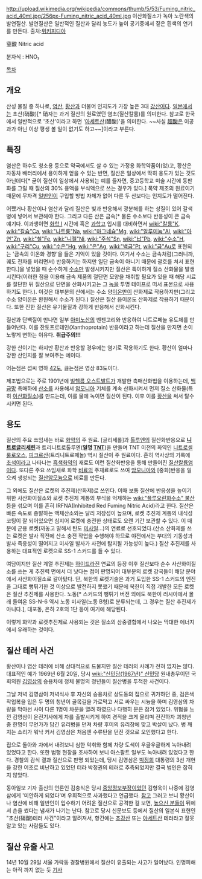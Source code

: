 http://upload.wikimedia.org/wikipedia/commons/thumb/5/53/Fuming_nitric_acid_40ml.jpg/256px-Fuming_nitric_acid_40ml.jpg
이산화질소가 녹아 노란색의 발연질산.
발연질산은 일반적인 질산과 달리 농도가 높이 공기중에서 짙은 흰색의 연기를 만든다. 출처:[http://en.wikipedia.org/wiki/File:Fuming_nitric_acid_40ml.jpg 위키피디아]

窒酸
Nitric acid

분자식 : HNO₃

[[목차]]

== 개요 ==
산성 물질 중 하나로, [[염산]], [[황산]]과 더불어 인지도가 가장 높은 3대 [[강산]]이다. [[일본]]에서는 초산(硝酸)[* 硝자는 과거 질산의 원료였던 염초(질산칼륨)를 의미한다. 참고로 한국에서 일반적으로 '초산'이라고 하면 '[[아세트산]](醋酸)'을 의미한다. ~~사실 [[초강산|超酸]]은 이공과가 아닌 이상 평생 볼 일이 없기도 하고~~]이라고 부른다. 

== 특징 ==
염산은 하수도 청소용 등으로 약국에서도 살 수 있는 가정용 화학약품이(었)고, 황산은 자동차 배터리에서 용이하게 얻을 수 있는 반면, 질산은 일상에서 딱히 용도가 있는 것도 아닌데다[* 굳이 질산이 일상에서 사용되는 예를 들자면, 중고등학교 미술 시간에 동판화를 그릴 때 질산의 30% 용액을 부식액으로 쓰는 경우가 있다.] 폭약 제조의 원료이기 때문에 무자격 [[일반인]]이 구입할 방법 자체가 없어 다른 두 산보다는 인지도가 떨어진다. 

어쨌거나 황산이나 염산과 달리 질산은 빛과 반응해서 광분해를 하는 성질이 있어 갈색 병에 넣어서 보관해야 한다. 그리고 다른 산은 금속[* 물론 수소보다 반응성이 큰 금속 얘기다. 이과생이면 [[화학 Ⅰ]] 시간에 혹은 [[과학고]] 입시를 대비하면서 [[wiki:"칼륨"K]], [[wiki:"칼슘"Ca]], [[wiki:"나트륨"Na]], [[wiki:"마그네슘"Mg]], [[wiki:"알루미늄"Al]], [[wiki:"아연"Zn]], [[wiki:"철"Fe]], [[wiki:"니켈"Ni]], [[wiki:"주석"Sn]], [[wiki:"납"Pb]], [[wiki:"수소"H]], [[wiki:"구리"Cu]], [[wiki:"수은"Hg]], [[wiki:"은"Ag]], [[wiki:"백금"Pt]], [[wiki:"금"Au]]로 표현되는 '금속의 이온화 경향'을 들은 기억이 있을 것이다. 여기서 수소는 금속처럼(그러니까, 궤도 전자를 버리면서) 반응하기는 하지만 일단 금속이 아니기 때문에 괄호를 쳐서 표현한다.]을 넣었을 때 순수하게 [[수소]]만 발생시키지만 질산은 특이하게 질소 산화물을 발생시킨다(이러한 점을 이용해 금속 제품의 절단면 모양을 채취할 필요가 있을 때 해당 시료를 절단한 뒤 질산으로 단면을 산화시키고는 그 [[녹]]을 투명 테이프로 떠서 표본으로 사용하기도 한다.). 이것은 대부분의 산에서는 수소 양[[이온]]만이 산화제로 작용하지만(그리고 수소 양이온은 환원해서 수소가 된다.) 질산은 질산 음이온도 산화제로 작용하기 때문이다. 또한 진한 질산은 유기물질과 강하게 반응해서 산화시킨다. 

질산과 단백질이 만나면 일부 [[티로신|아미]][[페닐알라닌|노산]]의 벤젠고리와 반응하여 니트로페놀 유도체를 만들어낸다. 이를 잔토프로테인(Xanthoprotain) 반응이라고 하는데 질산을 만지면 손이 노랗게 변하는 이유다. '''취급주의!!!'''

강한 산이기는 하지만 황산과 반응할 경우에는 염기로 작용하기도 한다. 황산이 얼마나 강한 산인지를 잘 보여주는 예이다.

어는점은 섭씨 영하 [[42]]도, 끓는점은 영상 83도이다.

제조법으로는 주로 1901년에 [[빌헬름 오스트발트]]가 개발한 촉매산화법을 이용하는데, [[백금]]망 촉매하에 [[산소]]를 사용해서 [[암모니아]] 기체를 계속 산화시켜서 먼저 질소 산화물(특히 [[이산화질소]])를 만드는데, 이를 물에 녹이면 질산이 된다. 이후 이를 [[황산]]을 써서 탈수시키면 된다.

== 용도 ==
질산의 주요 쓰임새는 바로 [[화약]]의 주 원료. [글리세롤]과 [[톨루엔]]의 질산화반응으로 '''[[니트로글리세린]]'''과 트리니트로톨루엔('''일명 [[TNT]]''')을 만들며 TNT 이전의 화약인 [[니트로셀룰로오스]], [[피크르산]](트리니트로페놀) 역시 질산이 주 원료이다. 흔히 역사상의 기록에 [[초석]]이라고 나타나는 [[흑색화약]]의 재료도 이런 질산화반응을 통해 만들어진 [[질산]][[칼륨]]염이다. 또다른 주요 쓰임새로 화학 [[비료]]의 주재료로도 쓰여 [[암모니아]]와 [중화]반응을 일으켜 생성되는 [[질산암모늄]]으로 비료를 만든다.

그 외에도 질산은 로켓의 추진제(산화제)로 쓰인다. 이때 보통 질산에 반응성을 높이기 위한 사산화이질소와 로켓 추진제 계통의 부식을 억제하는 [[wiki:"플루오린화수소" 불산]] 등을 섞으며 이를 흔히 IRFNA(Inhibited Red Fuming Nitric Acid)라고 한다. 질산은 빠른 속도로 증발하는 액체산소와는 달리 저장성이 높으며, 로켓 추진제 계통의 내식성 코팅이 잘 되어있으면 심지어 로켓에 충전한 상태로도 오랜 기간 보관할 수 있다. 이 때문에 군용 로켓(까놓고 말해서 탄도 [[미사일]]...)의 연료로 선호되었다.(산소 산화제를 쓰는 로켓은 발사 직전에 산소 충전 작업을 수행해야 하므로 야전에서는 부대의 기동성과 발사 즉응성이 떨어지고 미사일 발사가 사전에 탐지될 가능성이 높다.) 질산 추진제를 사용하는 대표적인 로켓으로 SS-1 스커드를 들 수 있다.

여담이지만 질산 계열 추진제는 [[하이드라진]] 연료의 등장 이후 질산보다 순수 사산화이질소를 쓰는 게 추진력 면에서 더 낫다는 점이 판명되어 대부분의 로켓 강국들이 해당 분야에서 사산화이질소로 갈아탔다. 단, 북한의 로켓기술은 과거 도입한 SS-1 스커드의 엔진을 그대로 뻥튀기한 것 이상으로 발전하지 못했기 때문에 북한이 직접 개발한 모든 로켓은 질산 추진제를 사용한다. 노동[* 스커드의 뻥튀기 버전 외에도 북한이 러시아에서 몰래 들여온 SS-N-6 역시 노동 미사일(노동 B형)로 분류되는데, 그 경우는 질산 추진제가 아니다.], 대포동, 은하 2호의 1단 등이 여기에 해당된다.

이렇게 화약과 로켓추진제로 사용되는 것은 질소의 삼중결합에서 나오는 막대한 에너지에서 유래하는 것이다.

== 질산 테러 사건 ==
황산이나 염산 테러에 비해 상대적으로 드물지만 질산 테러의 사례가 전혀 없지는 않다. 대표적인 예가 1969년 6월 20일, 당시 [[wiki:"신민당(1967년)" 신민당]] 원내총무이던 국회의원 [[김영삼]]의 승용차에 정체 불명의 청년들이 질산병을 투척한 사건이다. 

그날 저녁 김영삼이 저녁식사 후 자신의 승용차로 상도동의 집으로 귀가하던 중, 검은색 작업복을 입은 두 명의 청년이 골목길을 가로막고 서로 싸우는 시늉을 하며 김영삼의 차량을 막아선 사이 다른 1명이 차문을 열려 하였으나 다행히 문은 잠겨 있었다. 위협을 느낀 김영삼이 운전기사에게 차를 출발시키게 하여 경적을 크게 울리며 전진하자 괴청년 중 한명이 무언가가 담긴 유리병을 던져 차량 후미의 유리창에 맞고 박살이 났다. 병 깨지는 소리가 워낙 커서 김영삼은 처음엔 수류탄을 던진 것으로 오인했다고 한다. 

집으로 돌아와 차에서 내려보니 심한 악취와 함께 차량 도색이 우글우글하게 녹아내려 있었다고 한다. 또한 범행 현장을 조사하여 보니 아스팔트 일부도 녹아내려 있었다고 한다. 경찰의 감식 결과 질산으로 판명 되었는데, 당시 김영삼은 [[박정희]] 대통령의 3선 개헌을 강한 어조로 비난하고 있었던 터라 박정권의 테러로 추측되었지만 결국 범인은 잡히지 않았다. 

동아일보 기자 출신의 언론인 김충식은 당시 [[중앙정보부]]장이었던 김형욱이 나중에 김영삼에게 '미안하게 되었다'며 우회적으로 사과했다고 언급했다. [http://dna.naver.com/viewer/index.nhn?articleId=1990110900209219004&editNo=2&printCount=1&publishDate=1990-11-09&officeId=00020&pageNo=19&printNo=21294&publishType=00020 참고] 그러고 보니 황산이나 염산에 비해 일반인이 입수하기 어려운 질산으로 공격한 걸 보면, [[높으신 분들]]이 뒤에서 손을 썼다는 냄새가 나기는 난다. 참고로 당시 신문보도 등에서 질산의 일본식 표현인 "초산(硝酸)테러 사건"이라고 알려져서, 항간에는 [[초강산]] 또는 [[아세트산]] 테러라고 잘못 알고 있는 사람들도 있다.

== 질산 유출 사고 ==
14년 10월 29일 서울 가락동 경찰병원에서 질산이 유출되는 사고가 일어났다. 인명피해는 아직 까지 없는 듯 
[http://news.naver.com/main/read.nhn?mode=LSD&mid=sec&sid1=102&oid=422&aid=0000086844 기사]

